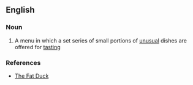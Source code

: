 ==English==

===Noun===
{{en-noun|sg=[[degustation]] [[menu]]}}

# A menu in which a set series of small portions of [[unusual]] dishes are offered for [[tasting]]

===References===
*[http://www.fatduck.co.uk/menu_degustation.htm The Fat Duck]